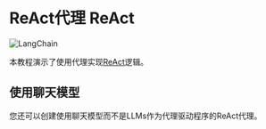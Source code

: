 # ReAct代理 ReAct

![LangChain](https://pica.zhimg.com/50/v2-56e8bbb52aa271012541c1fe1ceb11a2_r.gif 'LangChain中文网')

本教程演示了使用代理实现[ReAct](https://react-lm.github.io/)逻辑。


<Example/>

## 使用聊天模型

您还可以创建使用聊天模型而不是LLMs作为代理驱动程序的ReAct代理。


<ChatExample/>